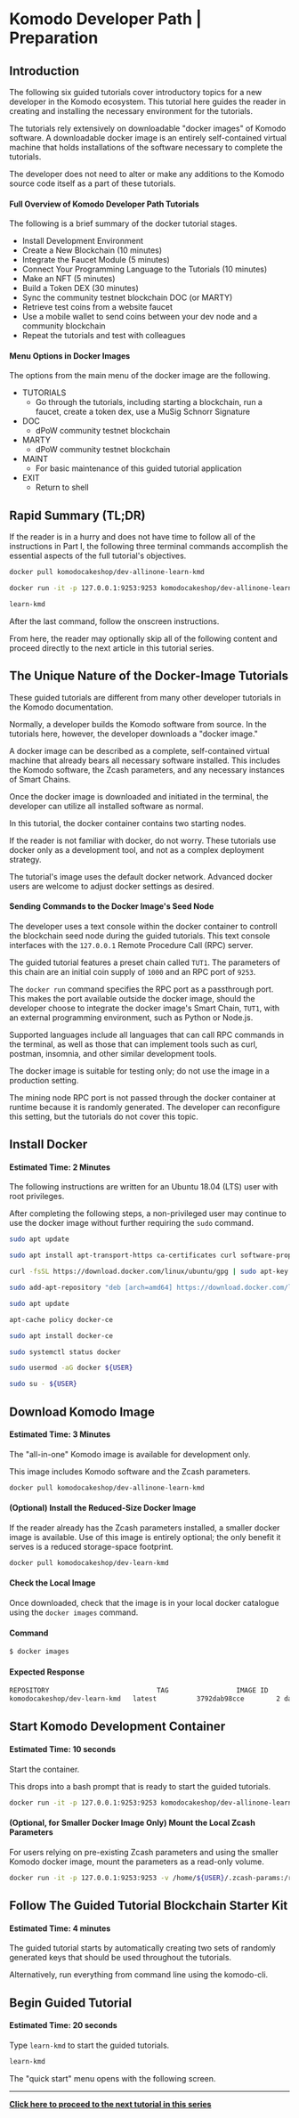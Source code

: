 

# Komodo Developer Path | Preparation

## Introduction

The following six guided tutorials cover introductory topics for a new developer in the Komodo ecosystem. This tutorial here guides the reader in creating and installing the necessary environment for the tutorials.

The tutorials rely extensively on downloadable "docker images" of Komodo software. A downloadable docker image is an entirely self-contained virtual machine that holds installations of the software necessary to complete the tutorials.

The developer does not need to alter or make any additions to the Komodo source code itself as a part of these tutorials.

#### Full Overview of Komodo Developer Path Tutorials

The following is a brief summary of the docker tutorial stages.

*   Install Development Environment
*   Create a New Blockchain (10 minutes)
*   Integrate the Faucet Module (5 minutes)
*   Connect Your Programming Language to the Tutorials (10 minutes)
*   Make an NFT (5 minutes)
*   Build a Token DEX (30 minutes)
*   Sync the community testnet blockchain DOC (or MARTY)
*   Retrieve test coins from a website faucet
*   Use a mobile wallet to send coins between your dev node and a community blockchain
*   Repeat the tutorials and test with colleagues

#### Menu Options in Docker Images

The options from the main menu of the docker image are the following.

*   TUTORIALS
    *   Go through the tutorials, including starting a blockchain, run a faucet, create a token dex, use a MuSig Schnorr Signature
*   DOC
    *   dPoW community testnet blockchain
*   MARTY
    *   dPoW community testnet blockchain
*   MAINT
    *   For basic maintenance of this guided tutorial application
*   EXIT
    *   Return to shell

## Rapid Summary (TL;DR)

If the reader is in a hurry and does not have time to follow all of the instructions in Part I, the following three terminal commands accomplish the essential aspects of the full tutorial's objectives.

```bash
docker pull komodocakeshop/dev-allinone-learn-kmd
```

```bash
docker run -it -p 127.0.0.1:9253:9253 komodocakeshop/dev-allinone-learn-kmd
```

```bash
learn-kmd
```

After the last command, follow the onscreen instructions.

From here, the reader may optionally skip all of the following content and proceed directly to the next article in this tutorial series.

## The Unique Nature of the Docker-Image Tutorials

These guided tutorials are different from many other developer tutorials in the Komodo documentation.

Normally, a developer builds the Komodo software from source. In the tutorials here, however, the developer downloads a "docker image."

A docker image can be described as a complete, self-contained virtual machine that already bears all necessary software installed. This includes the Komodo software, the Zcash parameters, and any necessary instances of Smart Chains.

Once the docker image is downloaded and initiated in the terminal, the developer can utilize all installed software as normal.

In this tutorial, the docker container contains two starting nodes.

If the reader is not familiar with docker, do not worry. These tutorials use docker only as a development tool, and not as a complex deployment strategy.

The tutorial's image uses the default docker network. Advanced docker users are welcome to adjust docker settings as desired.

#### Sending Commands to the Docker Image's Seed Node

The developer uses a text console within the docker container to controll the blockchain seed node during the guided tutorials. This text console interfaces with the `127.0.0.1` Remote Procedure Call (RPC) server.

The guided tutorial features a preset chain called `TUT1`. The parameters of this chain are an initial coin supply of `1000` and an RPC port of `9253`.

The `docker run` command specifies the RPC port as a passthrough port. This makes the port available outside the docker image, should the developer choose to integrate the docker image's Smart Chain, `TUT1`, with an external programming environment, such as Python or Node.js.

Supported languages include all languages that can call RPC commands in the terminal, as well as those that can implement tools such as curl, postman, insomnia, and other similar development tools.

The docker image is suitable for testing only; do not use the image in a production setting.

The mining node RPC port is not passed through the docker container at runtime because it is randomly generated. The developer can reconfigure this setting, but the tutorials do not cover this topic.

## Install Docker

#### Estimated Time: 2 Minutes

The following instructions are written for an Ubuntu 18.04 (LTS) user with root privileges.

After completing the following steps, a non-privileged user may continue to use the docker image without further requiring the `sudo` command.

```bash
sudo apt update
```

```bash
sudo apt install apt-transport-https ca-certificates curl software-properties-common
```

```bash
curl -fsSL https://download.docker.com/linux/ubuntu/gpg | sudo apt-key add -
```

```bash
sudo add-apt-repository "deb [arch=amd64] https://download.docker.com/linux/ubuntu bionic stable"
```

```bash
sudo apt update
```

```bash
apt-cache policy docker-ce
```

```bash
sudo apt install docker-ce
```

```bash
sudo systemctl status docker
```

```bash
sudo usermod -aG docker ${USER}
```

```bash
sudo su - ${USER}
```

## Download Komodo Image

#### Estimated Time: 3 Minutes

The "all-in-one" Komodo image is available for development only.

This image includes Komodo software and the Zcash parameters.

```bash
docker pull komodocakeshop/dev-allinone-learn-kmd
```

#### (Optional) Install the Reduced-Size Docker Image

If the reader already has the Zcash parameters installed, a smaller docker image is available. Use of this image is entirely optional; the only benefit it serves is a reduced storage-space footprint.

```bash
docker pull komodocakeshop/dev-learn-kmd
```

#### Check the Local Image

Once downloaded, check that the image is in your local docker catalogue using the `docker images` command.

#### Command

```bash
$ docker images
```

#### Expected Response

```bash
REPOSITORY                           TAG                 IMAGE ID            CREATED             SIZE
komodocakeshop/dev-learn-kmd   latest          3792dab98cce        2 days ago          992MB
```

## Start Komodo Development Container

#### Estimated Time: 10 seconds

Start the container.

This drops into a bash prompt that is ready to start the guided tutorials.

```bash
docker run -it -p 127.0.0.1:9253:9253 komodocakeshop/dev-allinone-learn-kmd
```

#### (Optional, for Smaller Docker Image Only) Mount the Local Zcash Parameters

For users relying on pre-existing Zcash parameters and using the smaller Komodo docker image, mount the parameters as a read-only volume.

```bash
docker run -it -p 127.0.0.1:9253:9253 -v /home/${USER}/.zcash-params:/root/.zcash-params:ro komodocakeshop/dev-learn-kmd
```

## Follow The Guided Tutorial Blockchain Starter Kit

#### Estimated Time: 4 minutes

The guided tutorial starts by automatically creating two sets of randomly generated keys that should be used throughout the tutorials.

Alternatively, run everything from command line using the komodo-cli.

## Begin Guided Tutorial

#### Estimated Time: 20 seconds

Type `learn-kmd` to start the guided tutorials.

```bash
learn-kmd
```

<OptimizedImage title="Komodo Developer Path | Preparation" src={tutorial1} classNaming="w-full" alt="Komodo Developer Path | Preparation" />

The "quick start" menu opens with the following screen.

<OptimizedImage title="Komodo Developer Path | Preparation" src={tutorial1} classNaming="w-full" alt="Komodo Developer Path | Preparation" />

***

[<b>Click here to proceed to the next tutorial in this series</b>](/antara/tutorials/beginner-series-part-1/#create-a-blockchain)
